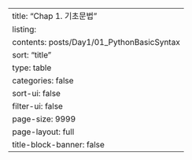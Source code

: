 ---
title: "Chap 1. 기초문법"
listing:
  contents: posts/Day1/01_PythonBasicSyntax
  sort: "title"
  type: table
  categories: false
  sort-ui: false
  filter-ui: false
  page-size: 9999
page-layout: full
title-block-banner: false
---